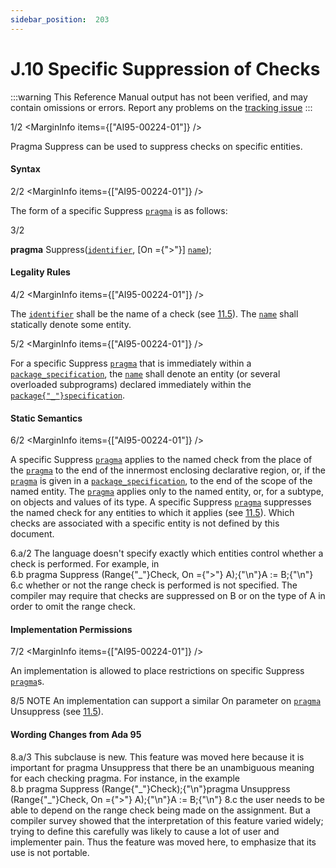 ```yaml
---
sidebar_position:  203
---
```


# J.10 Specific Suppression of Checks

:::warning
This Reference Manual output has not been verified,
and may contain omissions or errors.
Report any problems on the [tracking issue](https://github.com/ada-lang-io/ada-lang-io/issues/20)
:::


<MarginText>1/2</MarginText>
<MarginInfo items={["AI95-00224-01"]} />
<p>Pragma Suppress can be used to suppress checks on specific entities. <br /></p>


#### Syntax

<MarginText>2/2</MarginText>
<MarginInfo items={["AI95-00224-01"]} />
<p class="Indented2">The form of a specific Suppress <code><a href="../AA-2/AA-2.8#S0019">pragma</a></code> is as follows: <br /></p>

<MarginText>3/2</MarginText>
<p class="Indented2">  <strong>pragma</strong> Suppress(<code><a href="../AA-2/AA-2.3#S0002">identifier</a></code>, [On ={">"}] <code><a href="../AA-4/AA-4.1#S0091">name</a></code>); <br /></p>


#### Legality Rules

<MarginText>4/2</MarginText>
<MarginInfo items={["AI95-00224-01"]} />
<p>The <code><a href="../AA-2/AA-2.3#S0002">identifier</a></code> shall be the name of a check (see <a href="../AA-11/AA-11.5">11.5</a>). The <code><a href="../AA-4/AA-4.1#S0091">name</a></code> shall statically denote some entity.<br /></p>

<MarginText>5/2</MarginText>
<MarginInfo items={["AI95-00224-01"]} />
<p>For a specific Suppress <code><a href="../AA-2/AA-2.8#S0019">pragma</a></code> that is immediately within a <code><a href="../AA-7/AA-7.1#S0230">package_specification</a></code>, the <code><a href="../AA-4/AA-4.1#S0091">name</a></code> shall denote an entity (or several overloaded subprograms) declared immediately within the <code><a href="../AA-7/AA-7.1#S0230">package{"_"}specification</a></code>. <br /></p>


#### Static Semantics

<MarginText>6/2</MarginText>
<MarginInfo items={["AI95-00224-01"]} />
<p>A specific Suppress <code><a href="../AA-2/AA-2.8#S0019">pragma</a></code> applies to the named check from the place of the <code><a href="../AA-2/AA-2.8#S0019">pragma</a></code> to the end of the innermost enclosing declarative region, or, if the <code><a href="../AA-2/AA-2.8#S0019">pragma</a></code> is given in a <code><a href="../AA-7/AA-7.1#S0230">package_specification</a></code>, to the end of the scope of the named entity. The <code><a href="../AA-2/AA-2.8#S0019">pragma</a></code> applies only to the named entity, or, for a subtype, on objects and values of its type. A specific Suppress <code><a href="../AA-2/AA-2.8#S0019">pragma</a></code> suppresses the named check for any entities to which it applies (see <a href="../AA-11/AA-11.5">11.5</a>). Which checks are associated with a specific entity is not defined by this document.<br /></p>

<AnnotatedOnly>
<MarginText>6.a/2</MarginText>
<Admonition type="aarm" aarm="discussion">
<strong></strong>The language doesn't specify exactly which entities control whether a check is performed. For example, in <br />
</Admonition>
</AnnotatedOnly>

<AnnotatedOnly>
<MarginText>6.b</MarginText>
<CodeBlock language="ada">
pragma Suppress (Range{"_"}Check, On ={">"} A);{"\n"}A := B;{"\n"}

</CodeBlock>
</AnnotatedOnly>
<AnnotatedOnly>
<MarginText>6.c</MarginText>
<Admonition type="aarm" aarm="note">
whether or not the range check is performed is not specified. The compiler may require that checks are suppressed on B or on the type of A in order to omit the range check. <br />
</Admonition>
</AnnotatedOnly>


#### Implementation Permissions

<MarginText>7/2</MarginText>
<MarginInfo items={["AI95-00224-01"]} />
<p>An implementation is allowed to place restrictions on specific Suppress <code><a href="../AA-2/AA-2.8#S0019">pragma</a></code>s. <br /></p>

<AnnotatedOnly>
<MarginText>8/5</MarginText>
<MarginInfo items={["AI95-00224-01", "AI12-0440-1"]} />
<Admonition type="aarm" aarm="note">
NOTE   An implementation can support a similar On parameter on <code><a href="../AA-2/AA-2.8#S0019">pragma</a></code> Unsuppress (see <a href="../AA-11/AA-11.5">11.5</a>). <br />
</Admonition>
</AnnotatedOnly>

<AnnotatedOnly>

#### Wording Changes from Ada 95

</AnnotatedOnly>
<AnnotatedOnly>
<MarginText>8.a/3</MarginText>
<MarginInfo items={["AI95-00224-01", "AI05-0299-1"]} />
<Admonition type="aarm" aarm="note">
This subclause is new. This feature was moved here because it is important for pragma Unsuppress that there be an unambiguous meaning for each checking pragma. For instance, in the example <br />
</Admonition>
</AnnotatedOnly>

<AnnotatedOnly>
<MarginText>8.b</MarginText>
<CodeBlock language="ada">
pragma Suppress (Range{"_"}Check);{"\n"}pragma Unsuppress (Range{"_"}Check, On ={">"} A);{"\n"}A := B;{"\n"}

</CodeBlock>
</AnnotatedOnly>
<AnnotatedOnly>
<MarginText>8.c</MarginText>
<Admonition type="aarm" aarm="note">
the user needs to be able to depend on the range check being made on the assignment. But a compiler survey showed that the interpretation of this feature varied widely; trying to define this carefully was likely to cause a lot of user and implementer pain. Thus the feature was moved here, to emphasize that its use is not portable. <br />
</Admonition>
</AnnotatedOnly>

